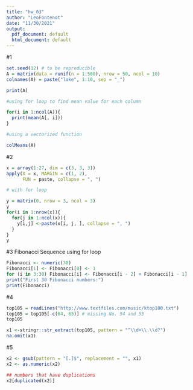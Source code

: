 ```yaml
---
title: "hw_03"
author: "LeoFontenot"
date: "11/30/2021"
output:
  pdf_document: default
  html_document: default
---
```


#1
```r
set.seed(12) # to be reproducible
A = matrix(data = runif(n = 1:500), nrow = 50, ncol = 10)
colnames(A) = paste("lake", 1:10, sep = "_")

print(A)

#using for loop to find mean value for each column

for(i in 1:ncol(A)){
  print(mean(A[, i]))
}

#using a vectorized function

colMeans(A)

```
#2
```r
x = array(1:27, dim = c(3, 3, 3))
apply(X = x, MARGIN = c(1, 2), 
      FUN = paste, collapse = ", ")

# with for loop

y = matrix(0, nrow = 3, ncol = 3)
y
for(i in 1:nrow(x)){
  for(j in 1:ncol(x)){
    y[i,j] <-paste(x[i, j, ], collapse = ", ")
  }
}
y
```
#3
Fibonacci Sequence using for loop
```r
Fibonacci <- numeric(30)
Fibonacci[1] <- Fibonacci[0] <- 1
for (i in 3:30) Fibonacci[i] <- Fibonacci[i - 2] + Fibonacci[i - 1]
print("First 30 Fibonacci numbers:")
print(Fibonacci)

```

#4

```r
top105 = readLines("http://www.textfiles.com/music/ktop100.txt")
top105 = top105[-c(64, 65)] # missing No. 54 and 55
top105

x1 <-stringr::str_extract(top105, pattern = "^\\d+\\.\\d?")
na.omit(x1)
```
#5

```r
x2 <- gsub(pattern = "[.]$", replacement = "", x1)
x2 <- as.numeric(x2)

## numbers that have duplications
x2[duplicated(x2)]
```


